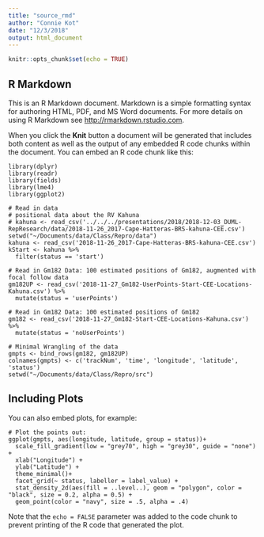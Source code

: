 ```yaml
---
title: "source_rmd"
author: "Connie Kot"
date: "12/3/2018"
output: html_document
---
```


```r
knitr::opts_chunk$set(echo = TRUE)
```

## R Markdown

This is an R Markdown document. Markdown is a simple formatting syntax for authoring HTML, PDF, and MS Word documents. For more details on using R Markdown see <http://rmarkdown.rstudio.com>.

When you click the **Knit** button a document will be generated that includes both content as well as the output of any embedded R code chunks within the document. You can embed an R code chunk like this:

```read
library(dplyr)
library(readr)
library(fields)
library(lme4)
library(ggplot2)

# Read in data
# positional data about the RV Kahuna
# kahuna <- read_csv('../../../presentations/2018/2018-12-03_DUML-RepResearch/data/2018-11-26_2017-Cape-Hatteras-BRS-kahuna-CEE.csv') 
setwd("~/Documents/data/Class/Repro/data")
kahuna <- read_csv('2018-11-26_2017-Cape-Hatteras-BRS-kahuna-CEE.csv')
kStart <- kahuna %>% 
  filter(status == 'start')

# Read in Gm182 Data: 100 estimated positions of Gm182, augmented with focal follow data
gm182UP <- read_csv('2018-11-27_Gm182-UserPoints-Start-CEE-Locations-Kahuna.csv') %>% 
  mutate(status = 'userPoints')

# Read in Gm182 Data: 100 estimated positions of Gm182
gm182 <- read_csv('2018-11-27_Gm182-Start-CEE-Locations-Kahuna.csv') %>% 
  mutate(status = 'noUserPoints')

# Minimal Wrangling of the data
gmpts <- bind_rows(gm182, gm182UP)
colnames(gmpts) <- c('trackNum', 'time', 'longitude', 'latitude', 'status')
setwd("~/Documents/data/Class/Repro/src")
```

## Including Plots

You can also embed plots, for example:

```plot
# Plot the points out:
ggplot(gmpts, aes(longitude, latitude, group = status))+
  scale_fill_gradient(low = "grey70", high = "grey30", guide = "none") +
  xlab("Longitude") +
  ylab("Latitude") +
  theme_minimal()+
  facet_grid(~ status, labeller = label_value) +
  stat_density_2d(aes(fill = ..level..), geom = "polygon", color = "black", size = 0.2, alpha = 0.5) +
  geom_point(color = "navy", size = .5, alpha = .4)

```

Note that the `echo = FALSE` parameter was added to the code chunk to prevent printing of the R code that generated the plot.
